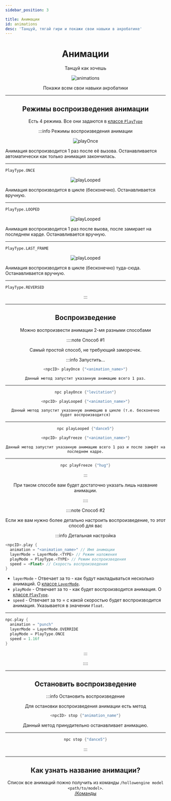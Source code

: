 ```yaml
---
sidebar_position: 3

title: Анимации
id: animations
desc: 'Танцуй, тягай гири и покажи свои навыки в акробатике'
---
```



<div align="center" style={{"position": "relative"}}>

# Анимации

Танцуй как хочешь

<div className="show" id="mask">

![animations](@site/static/img/doc/titles/gigi-refresh.png)

</div>

Покажи всем свои навыки акробатики

---

## Режимы воспроизведения анимации

Есть 4 режима. Все они задаются в [классе `PlayType`](../../99-resources/2-play-type.mdx)

:::info Режимы воспроизведения анимации

<Tabs>
<TabItem value="play-once" label="Одноразово" attributes={{className: tab.def}}>

<div style={{"display": "flex"}}>

<div style={{"margin": "20px", "align-items": "flex-start"}}>
<div className="play-type-show" id="play-type-mask" style={{"width": "192px"}}>

![playOnce](@site/static/img/doc/anim_play_mode/PlayOnce.gif "Спасибо @dan_bat [bat1san] за материал")

</div>
</div>
<div align="left" style={{"margin": "10px", "align-items": "flex-end", "padding": "10px"}}>

Анимация воспроизводится 1 раз после её вызова.
Останавливается автоматически как только анимация закончилась.

---

`PlayType.ONCE`

</div>
</div>

</TabItem>
<TabItem value="play-looped" label="Цикл" attributes={{className: tab.def}}>

<div style={{"display": "flex"}}>

<div style={{"margin": "20px", "align-items": "flex-start"}}>
<div className="play-type-show" id="play-type-mask" style={{"width": "192px"}}>

![playLooped](@site/static/img/doc/anim_play_mode/PlayLooped.gif "Спасибо @dan_bat [bat1san] за материал")

</div>
</div>
<div align="left" style={{"margin": "10px", "align-items": "flex-end", "padding": "10px"}}>

Анимация воспроизводится в цикле (бесконечно).
Останавливается вручную.

---

`PlayType.LOOPED`

</div>
</div>

</TabItem>
<TabItem value="play-freeze" label="Замереть" attributes={{className: tab.def}}>

<div style={{"display": "flex"}}>

<div style={{"margin": "20px", "align-items": "flex-start"}}>
<div className="play-type-show" id="play-type-mask" style={{"width": "192px"}}>

![playLooped](@site/static/img/doc/anim_play_mode/PlayFreeze.gif "Спасибо @dan_bat [bat1san] за материал")

</div>
</div>
<div align="left" style={{"margin": "10px", "align-items": "flex-end", "padding": "10px"}}>

Анимация воспроизводится 1 раз после выова, после замирает на последнем карде.
Останавливается вручную.

---

`PlayType.LAST_FRAME`

</div>
</div>

</TabItem>
<TabItem value="play-reversed" label="Реверс" attributes={{className: tab.def}}>

<div style={{"display": "flex"}}>

<div style={{"margin": "20px", "align-items": "flex-start"}}>
<div className="play-type-show" id="play-type-mask" style={{"width": "192px"}}>

![playLooped](@site/static/img/doc/anim_play_mode/PlayReversed.gif "Спасибо @dan_bat [bat1san] за материал")

</div>
</div>
<div align="left" style={{"margin": "10px", "align-items": "flex-end", "padding": "10px"}}>

Анимация воспроизводится в цикле (бесконечно) туда-сюда.
Останавливается вручную.

---

`PlayType.REVERSED`

</div>
</div>

</TabItem>
</Tabs>

:::

---

## Воспроизведение

Можно воспроизвести анимации 2-мя разными способами

::::note Способ #1

Самый простой способ, не требующий заморочек.

:::info Запустить...

<Tabs>
<TabItem value="playOnce" label="1 раз" attributes={{className: tab.def}}>

```kts
<npcID> playOnce {"<animation_name>"}
```
`Данный метод запустит указанную анимацию всего 1 раз.`

---

```kts title="Пример"
npc playOnce {"levitation"}
```

</TabItem>
<TabItem value="playLooped" label="В цикле" attributes={{className: tab.def}}>

```kts
<npcID> playLooped {"<animation_name>"}
```
`Данный метод запустит указанную анимацию в цикле (т.е. бесконечно будет воспроизводится)`

---

```kts title="Пример"
npc playLooped {"dance5"}
```

</TabItem>
<TabItem value="playFreeze" label="И замереть" attributes={{className: tab.def}}>

```kts
<npcID> playFreeze {"<animation_name>"}
```
`Данный метод запустит указанную анимацию всего 1 раз и после замрёт на последнем кадре.`

---

```kts title="Пример"
npc playFreeze {"hug"}
```

</TabItem>
</Tabs>

:::

При таком способе вам будет достаточно указать лишь название анимации.

::::

::::note Способ #2

Если же вам нужно более детально настроить воспроизведение, то этот способ для вас

:::info Детальная настройка

<div align="left">

```kts
<npcID>.play {
  animation = "<animation_name>" // Имя анимации
  layerMode = LayerMode.<TYPE> // Режим наложения
  playMode = PlayType.<TYPE> // Режим воспроизведения
  speed = <Float> // Скорость воспроизведения
}
```

- `layerMode` - Отвечает за то - как будут накладываться несколько анимаций.
О [классе `LayerMode`](../../99-resources/3-layer-mode.mdx).
- `playMode` - Отвечает за то - как будет воспроизводится анимация.
О [классе `PlayType`](../../99-resources/2-play-type.mdx).
- `speed` - Отвечает за то = с какой скоростью будет воспроизводится анимация.
Указывается в значении `Float`.

---

```kts title="Пример"
npc.play {
  animation = "punch"
  layerMode = LayerMode.OVERRIDE
  playMode = PlayType.ONCE
  speed = 1.16f
}
```

</div>

:::

::::

---

## Остановить воспроизведение

:::info Остановить воспроизведение

Для остановки воспроизведения анимации есть метод

```kts
<npcID> stop {"animation_name"}
```

Данный метод принудительно останавливает анимацию.

---

```kts title="пример"
npc stop {"dance5"}
```

:::

---

## Как узнать название анимации?

Список все анимаций пожно получить из команды `/hollowengine model <path/to/model>`.  
[/Команды](../../0-begin/2-commands.mdx)

</div>